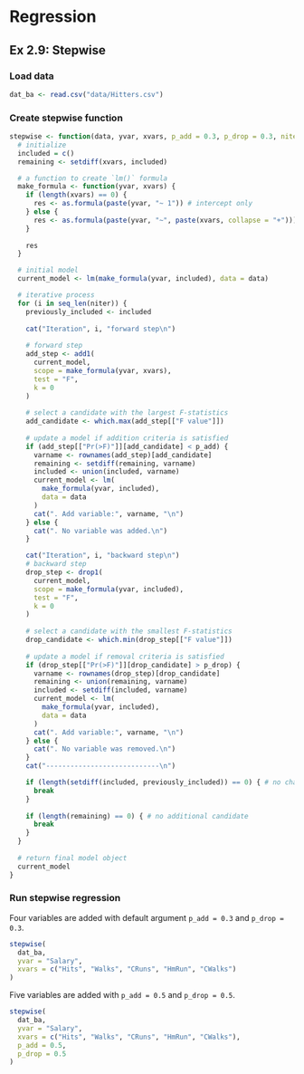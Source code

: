 # Regression

## Ex 2.9: Stepwise

### Load data

```r
dat_ba <- read.csv("data/Hitters.csv")
```

### Create stepwise function

```r
stepwise <- function(data, yvar, xvars, p_add = 0.3, p_drop = 0.3, niter = 100) {
  # initialize
  included = c()
  remaining <- setdiff(xvars, included)

  # a function to create `lm()` formula
  make_formula <- function(yvar, xvars) {
    if (length(xvars) == 0) {
      res <- as.formula(paste(yvar, "~ 1")) # intercept only
    } else {
      res <- as.formula(paste(yvar, "~", paste(xvars, collapse = "+")))
    }
  
    res
  }

  # initial model
  current_model <- lm(make_formula(yvar, included), data = data)

  # iterative process  
  for (i in seq_len(niter)) {
    previously_included <- included
  
    cat("Iteration", i, "forward step\n")
  
    # forward step
    add_step <- add1(
      current_model, 
      scope = make_formula(yvar, xvars), 
      test = "F", 
      k = 0
    )
  
    # select a candidate with the largest F-statistics
    add_candidate <- which.max(add_step[["F value"]])
  
    # update a model if addition criteria is satisfied
    if (add_step[["Pr(>F)"]][add_candidate] < p_add) {
      varname <- rownames(add_step)[add_candidate]
      remaining <- setdiff(remaining, varname)
      included <- union(included, varname)
      current_model <- lm(
        make_formula(yvar, included),
        data = data
      )
      cat(". Add variable:", varname, "\n")
    } else {
      cat(". No variable was added.\n")
    }

    cat("Iteration", i, "backward step\n")
    # backward step
    drop_step <- drop1(
      current_model, 
      scope = make_formula(yvar, included), 
      test = "F", 
      k = 0
    )
  
    # select a candidate with the smallest F-statistics
    drop_candidate <- which.min(drop_step[["F value"]])
  
    # update a model if removal criteria is satisfied
    if (drop_step[["Pr(>F)"]][drop_candidate] > p_drop) {
      varname <- rownames(drop_step)[drop_candidate]
      remaining <- union(remaining, varname)
      included <- setdiff(included, varname)
      current_model <- lm(
        make_formula(yvar, included),
        data = data
      )
      cat(". Add variable:", varname, "\n")
    } else {
      cat(". No variable was removed.\n")
    }
    cat("----------------------------\n")

    if (length(setdiff(included, previously_included)) == 0) { # no changes
      break
    }
  
    if (length(remaining) == 0) { # no additional candidate
      break
    }
  }
  
  # return final model object
  current_model
}
```


### Run stepwise regression

Four variables are added with default argument `p_add = 0.3` and `p_drop = 0.3`.

```r
stepwise(
  dat_ba, 
  yvar = "Salary", 
  xvars = c("Hits", "Walks", "CRuns", "HmRun", "CWalks")
)
```

Five variables are added with `p_add = 0.5` and `p_drop = 0.5`.

```r
stepwise(
  dat_ba, 
  yvar = "Salary", 
  xvars = c("Hits", "Walks", "CRuns", "HmRun", "CWalks"),
  p_add = 0.5,
  p_drop = 0.5
)
```


